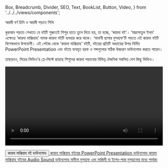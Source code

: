   Box,
  Breadcrumb,
  Divider,
  SEO,
  Text,
  BookList,
  Button,
  Video,
} from '../../../views/components';

<SEO pageTitle="আরবী বর্ণ চিনি ও আরবী পড়তে শিখি" />
<Box maxWidth={960} margin="0 auto" padding={{ xs: 3, sm: 4 }}>

<Text variant="h2" textAlign="center">
  আরবী বর্ণ চিনি ও আরবী পড়তে শিখি
</Text>
<Divider />
<Breadcrumb
  links={[
    { url: '/', name: 'নীড়পাতা' },
    { url: '/study-materials/', name: 'শিক্ষাপোকরণ' },
    { url: '/study-materials/arabic', name: 'আরবী' },
  ]}
/>
<Divider />

কুরআন পড়তে শেখাতে যে বইটি শুরুতেই শিশুর হাতে তুলে দিতে হয়, তা হচ্ছে, ‘কায়দা বই’। ‘মাদ্রাসাতুল ইল্‌ম’ এক্ষেত্রে ‘কায়দা মাক্কিয়াহ’ নামক কায়দা বইটি ব্যবহার করে থাকে। ‘মাদানী ছাপার মুসহাফ’টি পড়তে এই কায়দা বইটি বিশেষভাবে উপযোগী। এই পেইজ থেকে ‘কায়দা মাক্কিয়াহ’ বইটি, বইয়ের প্রতিটি অধ্যায়ের উপর নির্মিত PowerPoint Presentation এবং বইয়ে ব্যবহৃত হরফ ও শব্দগুলোর সঠিক উচ্চারণ ডাউনলোড করতে পারেন।

তাছাড়াও, নিচের ভিডিও’র প্লে-লিস্টে রয়েছে শিশুদের কায়দা পড়ানোর বিভিন্ন টেকনিক সম্বলিত বেশ কিছু ভিডিও।

<Video
  videoSrcURL="https://www.youtube.com/embed/4GoAow6_4Ec?si=cYTz1Jur1XY1y6Sx"
  videoTitle="আরবী বর্ণ, তাদের ৪ টি রূপ ও ছবিসহ শব্দ (উচ্চারণ সহ)"
  frameWidth="720px"
  frameHeight="504px"
  width="100%"
  mb={4}
/>

<Box textAlign="center" mb={4}>
  <a
    href="https://drive.google.com/file/d/16yaUNlOultDzt1Ql8WAjr9sFg0DBeY52/view?usp=sharing"
    target="_blank"
    rel="noreferrer noopener"
  >
    <Button variant="primary">কায়দা মাক্কিয়াহ বই ডাউনলোড</Button>
  </a>
</Box>

<Text variant="h5" textAlign="center">
  <a href="/study-materials/arabic/qaidah-makkiah-presentation">
    কায়দা মাক্কিয়াহ বইয়ের PowerPoint Presentation ডাউনলোড
  </a>
</Text>

<Text variant="h5" textAlign="center">
  <a href="/study-materials/arabic/qaidah-makkiah-audio">
    কায়দা মাক্কিয়াহ বইয়ের Audio Sound ডাউনলোড
  </a>
</Text>

<Text variant="h5" textAlign="center">
  <a
    href="https://drive.google.com/file/d/1zzFpAJRjGw97DsmvEyfLt8D_cYGEVWuK/view?usp=sharing"
    target="_blank"
  >
    মাদীনা মুসহাফ এবং মাজিদী বা ইন্দো-পাক মুসহাফের মধ্যে পার্থক্য
  </a>
</Text>

</Box>
